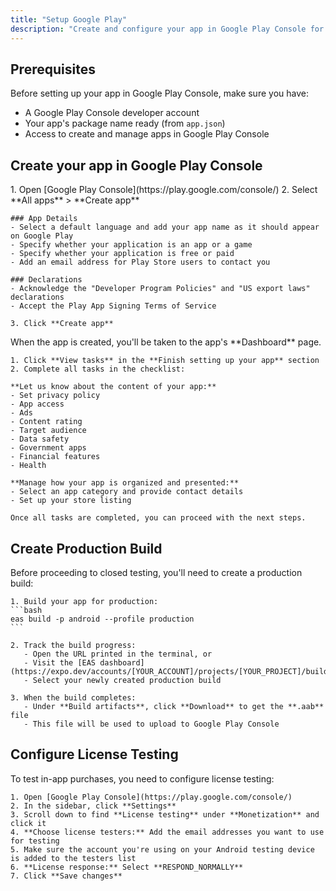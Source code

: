 ```yaml
---
title: "Setup Google Play"
description: "Create and configure your app in Google Play Console for in-app purchases"
---
```


## Prerequisites

Before setting up your app in Google Play Console, make sure you have:

- A Google Play Console developer account
- Your app's package name ready (from `app.json`)
- Access to create and manage apps in Google Play Console

## Create your app in Google Play Console

<Steps>
  <Step title="Create New App">
    1. Open [Google Play Console](https://play.google.com/console/)
    2. Select **All apps** > **Create app**
    
    ### App Details
    - Select a default language and add your app name as it should appear on Google Play
    - Specify whether your application is an app or a game
    - Specify whether your application is free or paid
    - Add an email address for Play Store users to contact you
    
    ### Declarations
    - Acknowledge the "Developer Program Policies" and "US export laws" declarations
    - Accept the Play App Signing Terms of Service
    
    3. Click **Create app**
  </Step>

  <Step title="Complete App Setup">
    When the app is created, you'll be taken to the app's **Dashboard** page.

    1. Click **View tasks** in the **Finish setting up your app** section
    2. Complete all tasks in the checklist:

    **Let us know about the content of your app:**
    - Set privacy policy
    - App access
    - Ads
    - Content rating
    - Target audience
    - Data safety
    - Government apps
    - Financial features
    - Health

    **Manage how your app is organized and presented:**
    - Select an app category and provide contact details
    - Set up your store listing

    Once all tasks are completed, you can proceed with the next steps.
  </Step>
</Steps>

## Create Production Build

<Steps>
  <Step title="Create EAS Production Build">
    Before proceeding to closed testing, you'll need to create a production build:
    
    1. Build your app for production:
    ```bash
    eas build -p android --profile production
    ```

    2. Track the build progress:
       - Open the URL printed in the terminal, or
       - Visit the [EAS dashboard](https://expo.dev/accounts/[YOUR_ACCOUNT]/projects/[YOUR_PROJECT]/builds)
       - Select your newly created production build

    3. When the build completes:
       - Under **Build artifacts**, click **Download** to get the **.aab** file
       - This file will be used to upload to Google Play Console
  </Step>
</Steps>

## Configure License Testing

<Steps>
  <Step title="Set Up License Testing">
    To test in-app purchases, you need to configure license testing:

    1. Open [Google Play Console](https://play.google.com/console/)
    2. In the sidebar, click **Settings**
    3. Scroll down to find **License testing** under **Monetization** and click it
    4. **Choose license testers:** Add the email addresses you want to use for testing
    5. Make sure the account you're using on your Android testing device is added to the testers list
    6. **License response:** Select **RESPOND_NORMALLY**
    7. Click **Save changes**
  </Step>
</Steps>
